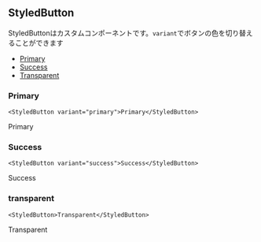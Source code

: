 <!-- StyledButton.mdx -->


## StyledButton

StyledButtonはカスタムコンポーネントです。`variant`でボタンの色を切り替えることができます

- [Primary](#primary)
- [Success](#success)
- [Transparent](#transparent)

### Primary

```tsx
<StyledButton variant="primary">Primary</StyledButton>
```

<StyledButton variant="primary">Primary</StyledButton>

### Success

``` tsx
<StyledButton variant="success">Success</StyledButton>
```

<StyledButton variant="success">Success</StyledButton>

### transparent

``` tsx
<StyledButton>Transparent</StyledButton>
```

<StyledButton>Transparent</StyledButton>